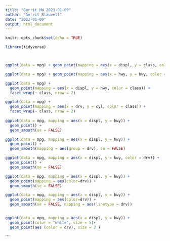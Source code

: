 ```yaml
---
title: "Gerrit HW 2023-01-09"
author: "Gerrit Blauvelt"
date: "2023-01-09"
output: html_document
---
```


```r
knitr::opts_chunk$set(echo = TRUE)
```

```r
library(tidyverse)



ggplot(data = mpg) + geom_point(mapping = aes(x = displ, y = class, color=hwy, shape = drv))

ggplot(data = mpg) + geom_point(mapping = aes(x = hwy, y = hwy, color = class, shape = class, stroke = year))

ggplot(data = mpg) +
  geom_point(mapping = aes(x = displ, y = hwy, color = class)) +
  facet_wrap(~ class, nrow = 2)

ggplot(data = mpg) +
  geom_point(mapping = aes(x = drv, y = cyl, color = class)) +
  facet_wrap(~ class, nrow = 2)
             
ggplot(data = mpg, mapping = aes(x = displ, y = hwy)) + 
  geom_point() + 
  geom_smooth(se = FALSE)

ggplot(data = mpg, mapping = aes(x = displ, y = hwy)) + 
  geom_point() + 
  geom_smooth(mapping = aes(group = drv), se = FALSE)

ggplot(data = mpg, mapping = aes(x = displ, y = hwy, color = drv)) + 
  geom_point() + 
  geom_smooth(se = FALSE)

ggplot(data = mpg, mapping = aes(x = displ, y = hwy)) + 
  geom_point(mapping = aes(color=drv)) + 
  geom_smooth(se = FALSE)

ggplot(data = mpg, mapping = aes(x = displ, y = hwy)) + 
  geom_point(mapping = aes(color=drv)) + 
  geom_smooth(se = FALSE, mapping = aes(linetype = drv))


ggplot(data = mpg, mapping = aes(x = displ, y = hwy)) +
  geom_point(color = "white", size = 5)+
  geom_point(aes (color = drv), size = 2 )
```



             
``` 